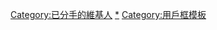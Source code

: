 {{Userbox-2
  |id1=[[File:Emblem-favorites.svg|43px]]
  |id1-c=#fff
  |id2=[[File:Crystal_Clear_app_clock.svg|40px]]
  |id2-c=white
  |info=這個用戶'''曾經'''有一個'''[[女朋友]]'''。
  |info-c=#fcf
  |info-s=10
  |border-c=#f9c
}}
<includeonly>[[Category:已分手的維基人]]</includeonly>
<noinclude>[[Category:已分手的維基人|*]]
[[Category:用戶框模板]]</noinclude>